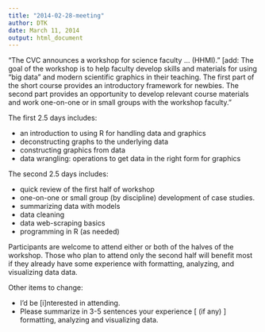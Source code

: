 ```yaml
---
title: "2014-02-28-meeting"
author: DTK
date: March 11, 2014
output: html_document
---
```


"The CVC announces a workshop for science faculty ...  (HHMI)." [add: The goal of the workshop is to help faculty develop skills and materials for using "big data" and modern scientific graphics in their teaching.  The first part of the short course provides an introductory framework for newbies.  The second part provides an opportunity to develop relevant course materials and work one-on-one or in small groups with the workshop faculty."

The first 2.5 days includes:

* an introduction to using R for handling data and graphics
* deconstructing graphs to the underlying data
* constructing graphics from data
* data wrangling: operations to get data in the right form for graphics

The second 2.5 days includes:

* quick review of the first half of workshop
* one-on-one or small group (by discipline) development of case studies.
* summarizing data with models
* data cleaning
* data web-scraping basics 
* programming in R (as needed)

Participants are welcome to attend either or both of the halves of the workshop.  Those who plan to attend only the second half will benefit most if they already have some experience with formatting, analyzing, and visualizing data data.




Other items to change:

* I'd be [i]nterested in attending.
* Please summarize in 3-5 sentences your experience [ (if any) ] formatting, analyzing and visualizing data. 




